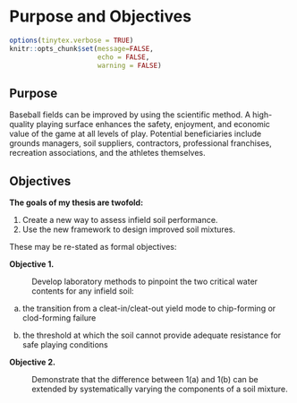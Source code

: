 # Purpose and Objectives {#purpose-and-objectives}

```r

options(tinytex.verbose = TRUE)
knitr::opts_chunk$set(message=FALSE,
                      echo = FALSE,
                      warning = FALSE)
```

## Purpose {#purpose}

Baseball fields can be improved by using the scientific method. 
A high-quality playing surface enhances the safety, enjoyment, and economic value of the game at all levels of play.
<!-- Many parties stand to benefit from baseball field research because the game plays a major role in America's economy and culture. -->
Potential beneficiaries include grounds managers, soil suppliers, contractors, professional franchises, recreation associations, and the athletes themselves.

## Objectives {#objectives}

**The goals of my thesis are twofold:**

1. Create a new way to assess infield soil performance.
2. Use the new framework to design improved soil mixtures.
<!-- **I seek to answer these open-ended questions:** -->

<!-- 1. How can infield soil performance be measured? -->
<!-- 2. How can rational mix design improve infield soil performance? -->
<!-- 3. Which soil tests best predict the performance of a mix? -->

These may be re-stated as formal objectives:

**Objective 1.** 

:  Develop laboratory methods to pinpoint the two critical water contents for any infield soil:

a) the transition from a cleat-in/cleat-out yield mode to chip-forming or clod-forming failure

b) the threshold at which the soil cannot provide adequate resistance for safe playing conditions
    
**Objective 2.** 

:  Demonstrate that the difference between 1(a) and 1(b) can be extended by systematically varying the components of a soil mixture. 

<!-- Objective 3. Determine the optimal means of predicting a soil's performance through laboratory testing. -->


